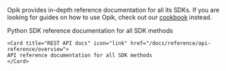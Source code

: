 
Opik provides in-depth reference documentation for all its SDKs. If you are looking for
guides on how to use Opik, check out our [cookbook](/docs/home) instead.

<CardGroup cols={2}>
    <Card title="Python SDK docs" icon="link" href="https://www.comet.com/docs/opik/python-sdk-reference/">
    Python SDK reference documentation for all SDK methods
    </Card>

    <Card title="REST API docs" icon="link" href="/docs/reference/api-reference/overview">
    API reference documentation for all SDK methods
    </Card>
</CardGroup>

